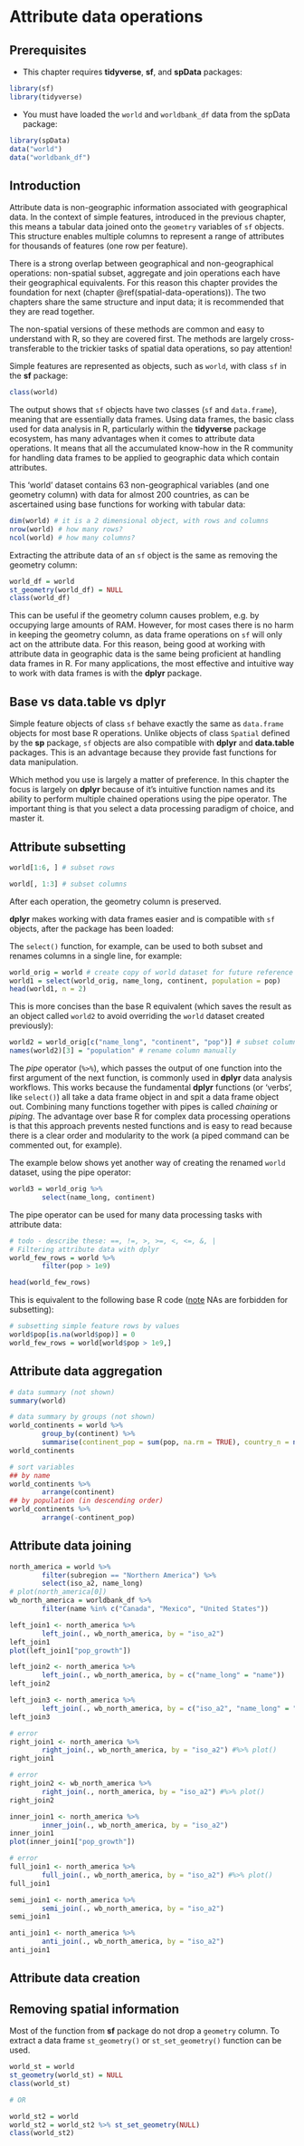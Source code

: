 # Attribute data operations {#attr}

## Prerequisites {-}

- This chapter requires **tidyverse**, **sf**, and **spData** packages:

```r
library(sf)
library(tidyverse)
```

- You must have loaded the `world` and `worldbank_df` data from the spData package:

```r
library(spData)
data("world")
data("worldbank_df")
```

## Introduction

Attribute data is non-geographic information associated with geographical data.
In the context of simple features, introduced in the previous chapter, this means a tabular data joined onto the `geometry` variables of `sf` objects.
This structure enables multiple columns to represent a range of attributes for thousands of features (one row per feature).

There is a strong overlap between geographical and non-geographical operations:
non-spatial subset, aggregate and join operations each have their geographical equivalents.
For this reason this chapter provides the foundation for next (chapter \@ref(spatial-data-operations)).
The two chapters share the same structure and input data; it is recommended that they are read together.

The non-spatial versions of these methods are common and easy to understand with R, so they are covered first.
The methods are largely cross-transferable to the trickier tasks of spatial data operations, so pay attention!

Simple features are represented as objects, such as `world`, with class `sf` in the **sf** package:

```r
class(world)
```

The output shows that `sf` objects have two classes (`sf` and `data.frame`), meaning that are essentially data frames.
Using data frames, the basic class used for data analysis in R, particularly within the **tidyverse** package ecosystem, has many advantages when it comes to attribute data operations.
It means that all the accumulated know-how in the R community for handling data frames to be applied to geographic data which contain attributes.

This 'world' dataset contains 63 non-geographical variables (and one geometry column) with data for almost 200 countries, as can be ascertained using base functions for working with tabular data:

```r
dim(world) # it is a 2 dimensional object, with rows and columns
nrow(world) # how many rows?
ncol(world) # how many columns?
```

Extracting the attribute data of an `sf` object is the same as removing the geometry column:

```r
world_df = world
st_geometry(world_df) = NULL
class(world_df)
```

This can be useful if the geometry column causes problem, e.g. by occupying large amounts of RAM.
However, for most cases there is no harm in keeping the geometry column, as data frame operations on `sf` will only act on the attribute data.
For this reason, being good at working with attribute data in geographic data is the same being proficient at handling data frames in R.
For many applications, the most effective and intuitive way to work with data frames is with the **dplyr** package.

## Base vs data.table vs dplyr

Simple feature objects of class `sf` behave exactly the same as `data.frame` objects for most base R operations.
Unlike objects of class `Spatial` defined by the **sp** package, `sf` objects are also compatible with **dplyr** and **data.table** packages.
This is an advantage because they provide fast functions for data manipulation.

Which method you use is largely a matter of preference.
In this chapter the focus is largely on **dplyr** because of it's intuitive function names and its ability to perform multiple chained operations using the pipe operator.
The important thing is that you select a data processing paradigm of choice, and master it.

## Attribute subsetting

```r
world[1:6, ] # subset rows
```

```r
world[, 1:3] # subset columns
```

After each operation, the geometry column is preserved.

**dplyr** makes working with data frames easier and is compatible with `sf` objects, after the package has been loaded:

The `select()` function, for example, can be used to both subset and renames columns in a single line, for example:

```r
world_orig = world # create copy of world dataset for future reference
world1 = select(world_orig, name_long, continent, population = pop)
head(world1, n = 2)
```

This is more concises than the base R equivalent (which saves the result as an object called `world2` to avoid overriding the `world` dataset created previously):

```r
world2 = world_orig[c("name_long", "continent", "pop")] # subset columns by name
names(world2)[3] = "population" # rename column manually
```

The *pipe* operator (` %>% `), which passes the output of one function into the first argument of the next function, is commonly used in **dplyr** data analysis workflows.
This works because the fundamental **dplyr** functions (or 'verbs', like `select()`) all take a data frame object in and spit a data frame object out.
Combining many functions together with pipes is called *chaining* or *piping*.
The advantage over base R for complex data processing operations is that this approach prevents nested functions and is easy to read because there is a clear order and modularity to the work (a piped command can be commented out, for example).

The example below shows yet another way of creating the renamed `world` dataset, using the pipe operator:

```r
world3 = world_orig %>%
        select(name_long, continent)
```

The pipe operator can be used for many data processing tasks with attribute data:

```r
# todo - describe these: ==, !=, >, >=, <, <=, &, |
# Filtering attribute data with dplyr
world_few_rows = world %>% 
        filter(pop > 1e9)

head(world_few_rows)
```

This is equivalent to the following base R code ([note](https://github.com/Robinlovelace/geocompr/issues/28) NAs are forbidden for subsetting):

```r
# subsetting simple feature rows by values
world$pop[is.na(world$pop)] = 0 
world_few_rows = world[world$pop > 1e9,]
```

## Attribute data aggregation 


```r
# data summary (not shown)
summary(world)

# data summary by groups (not shown)
world_continents = world %>% 
        group_by(continent) %>% 
        summarise(continent_pop = sum(pop, na.rm = TRUE), country_n = n())
world_continents
```

```r
# sort variables
## by name
world_continents %>% 
        arrange(continent)
## by population (in descending order)
world_continents %>% 
        arrange(-continent_pop)
```

## Attribute data joining 

<!-- - intro - explain why we use joins, what's the syntax, a list of functions -->
<!-- - very small example; x - a polygon map with several areas; y - data.frame - mostly the same keys, one/two different -->
<!-- - each example should have a map, e.g. left_join() on the left, map with colored polygons on the right -->
<!-- - there will (probably) be issues with some of joins - investigate the ideas + github sfr issues -->
<!-- - are all of the joins are suitable for spatial data? (right/full) -->
<!-- - how duplicate keys works with sf -->
<!-- - exercises -->

<!-- data prep -->

```r
north_america = world %>%
        filter(subregion == "Northern America") %>%
        select(iso_a2, name_long)
# plot(north_america[0])
wb_north_america = worldbank_df %>% 
        filter(name %in% c("Canada", "Mexico", "United States"))
```

<!-- left_join() -->

```r
left_join1 <- north_america %>% 
        left_join(., wb_north_america, by = "iso_a2")
left_join1
plot(left_join1["pop_growth"])
```

```r
left_join2 <- north_america %>% 
        left_join(., wb_north_america, by = c("name_long" = "name"))
left_join2
```

```r
left_join3 <- north_america %>% 
        left_join(., wb_north_america, by = c("iso_a2", "name_long" = "name"))
left_join3
```

<!-- right_join() -->

```r
# error
right_join1 <- north_america %>% 
        right_join(., wb_north_america, by = "iso_a2") #%>% plot()
right_join1
```

```r
# error
right_join2 <- wb_north_america %>% 
        right_join(., north_america, by = "iso_a2") #%>% plot()
right_join2
```

<!-- inner_join() -->

```r
inner_join1 <- north_america %>% 
        inner_join(., wb_north_america, by = "iso_a2") 
inner_join1
plot(inner_join1["pop_growth"])
```

<!-- full_join() -->

```r
# error
full_join1 <- north_america %>% 
        full_join(., wb_north_america, by = "iso_a2") #%>% plot()
full_join1
```

<!-- semi_join() -->

```r
semi_join1 <- north_america %>% 
        semi_join(., wb_north_america, by = "iso_a2")
semi_join1
```

<!-- anti_join() -->

```r
anti_join1 <- north_america %>% 
        anti_join(., wb_north_america, by = "iso_a2")
anti_join1
```

<!-- https://github.com/dgrtwo/fuzzyjoin -->
<!-- http://r4ds.had.co.nz/relational-data.html -->

## Attribute data creation

## Removing spatial information

Most of the function from **sf** package do not drop a `geometry` column. To extract a data frame `st_geometry()` or `st_set_geometry()` function can be used.

```r
world_st = world
st_geometry(world_st) = NULL
class(world_st)

# OR

world_st2 = world
world_st2 = world_st2 %>% st_set_geometry(NULL)
class(world_st2)
```


<!-- 
- dplyr, tidyr, and purrr packages
- lubridate??
- pipes
-->

<!-- 
- view, add new rows/columns, subset, select, summarize 
-->
